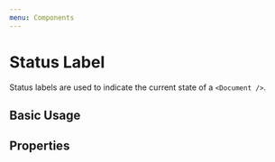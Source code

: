 ```yaml
---
menu: Components
---
```



# Status Label

Status labels are used to indicate the current state of a `<Document />`.

## Basic Usage

<Playground>
  <StatusLabel status="draft" />
  <StatusLabel status="pending" />
  <StatusLabel status="paid" />
</Playground>

## Properties

<Props of={StatusLabel} />
